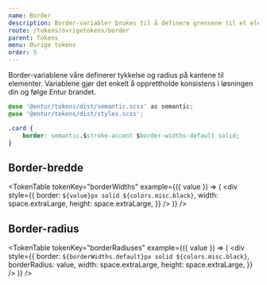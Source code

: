 ```yaml
---
name: Border
description: Border-variabler brukes til å definere grensene til et element i CSS.
route: /tokens/ovrigetokens/border
parent: Tokens
menu: Øvrige tokens
order: 5
---
```



<PageHeader>

</PageHeader>

Border-variablene våre definerer tykkelse og radius på kantene til elementer. Variablene gjør det enkelt å opprettholde konsistens i løsningen din og følge Entur brandet.


```css
@use '@entur/tokens/dist/semantic.scss' as semantic;
@use '@entur/tokens/dist/styles.scss';

.card {
    border: semantic.$stroke-accent $border-widths-default solid;
}
```

##  Border-bredde

<TokenTable
  tokenKey="borderWidths"
  example={({ value }) => (
    <div
      style={{
        border: `${value}px solid ${colors.misc.black}`,
        width: space.extraLarge,
        height: space.extraLarge,
      }}
    />
  )}
/>

## Border-radius

<TokenTable
  tokenKey="borderRadiuses"
  example={({ value }) => (
    <div
      style={{
        border: `${borderWidths.default}px solid ${colors.misc.black}`,
        borderRadius: value,
        width: space.extraLarge,
        height: space.extraLarge,
      }}
    />
  )}
/>
